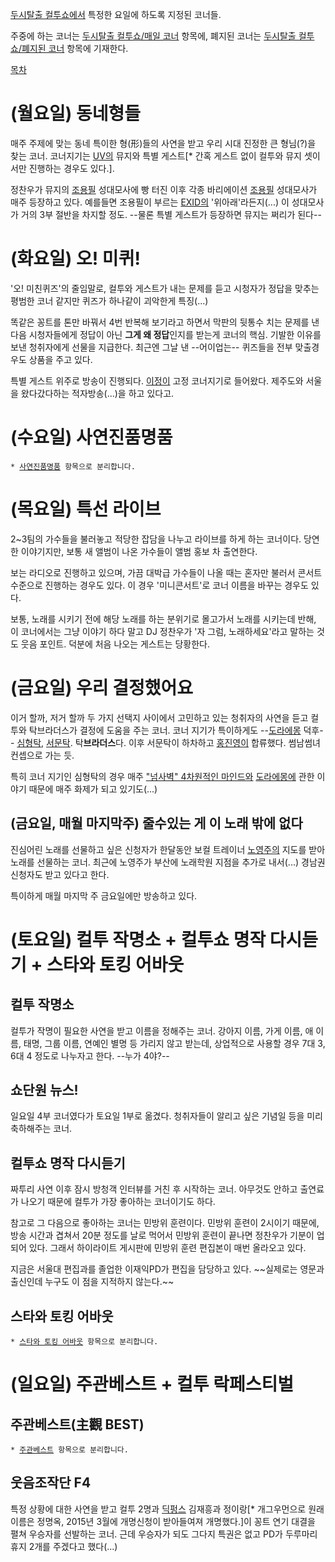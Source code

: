 [[두시탈출 컬투쇼]]에서 특정한 요일에 하도록 지정된 코너들.

주중에 하는 코너는 [[두시탈출 컬투쇼/매일 코너]] 항목에, 폐지된 코너는 [[두시탈출 컬투쇼/폐지된 코너]] 항목에 기재한다.

[[목차]]
= (월요일) 동네형들 =
매주 주제에 맞는 동네 특이한 형(形)들의 사연을 받고 우리 시대 진정한 큰 형님(?)을 찾는 코너. 코너지기는 [[UV]]의 뮤지와 특별 게스트[* 간혹 게스트 없이 컬투와 뮤지 셋이서만 진행하는 경우도 있다.].

정찬우가 뮤지의 [[조용필]] 성대모사에 빵 터진 이후 각종 바리에이션 [[조용필]] 성대모사가 매주 등장하고 있다. 예를들면 조용필이 부르는 [[EXID]]의 '위아래'라든지(...) 이 성대모사가 거의 3부 절반을 차지할 정도. --물론 특별 게스트가 등장하면 뮤지는 쩌리가 된다--
= (화요일) 오! 미퀴! =
'오! 미친퀴즈'의 줄임말로, 컬투와 게스트가 내는 문제를 듣고 시청자가 정답을 맞추는 평범한 코너 같지만 퀴즈가 하나같이 괴악한게 특징(...)

똑같은 꽁트를 톤만 바꿔서 4번 반복해 보기라고 하면서 막판의 뒷통수 치는 문제를 낸 다음 시청자들에게 정답이 아닌 '''그게 왜 정답'''인지를 받는게 코너의 핵심. 기발한 이유를 보낸 청취자에게 선물을 지급한다. 최근엔 그날 낸 --어이업는-- 퀴즈들을 전부 맞출경우도 상품을 주고 있다.

특별 게스트 위주로 방송이 진행되다. [[이정]]이 고정 코너지기로 들어왔다. 제주도와 서울을 왔다갔다하는 적자방송(...)을 하고 있다고.
= (수요일) 사연진품명품 =
 * [[사연진품명품]] 항목으로 분리합니다.
= (목요일) 특선 라이브 =
2~3팀의 가수들을 불러놓고 적당한 잡담을 나누고 라이브를 하게 하는 코너이다. 당연한 이야기지만, 보통 새 앨범이 나온 가수들이 앨범 홍보 차 출연한다.

보는 라디오로 진행하고 있으며, 가끔 대박급 가수들이 나올 때는 혼자만 불러서 콘서트 수준으로 진행하는 경우도 있다. 이 경우 '미니콘서트'로 코너 이름을 바꾸는 경우도 있다.

보통, 노래를 시키기 전에 해당 노래를 하는 분위기로 몰고가서 노래를 시키는데 반해, 이 코너에서는 그냥 이야기 하다 말고 DJ 정찬우가 '자 그럼, 노래하세요'라고 말하는 것도 웃음 포인트. 덕분에 처음 나오는 게스트는 당황한다.
= (금요일) 우리 결정했어요 =
이거 할까, 저거 할까 두 가지 선택지 사이에서 고민하고 있는 청취자의 사연을 듣고 컬투와 탁브라더스가 결정에 도움을 주는 코너.
코너 지기가 특이하게도 --[[도라에몽]] 덕후-- [[심형탁]], [[서문탁]]. 탁'''브라더스'''다. 이후 서문탁이 하차하고 [[홍진영]]이 합류했다. 썸남썸녀 컨셉으로 가는 듯.

특히 코너 지기인 심형탁의 경우 매주 [["넘사벽" 4차원적인 마인드]]와 [[도라에몽]]에 관한 이야기 때문에 매주 화제가 되고 있기도(...)
== (금요일, 매월 마지막주) 줄수있는 게 이 노래 밖에 없다 ==
진심어린 노래를 선물하고 싶은 신청자가 한달동안 보컬 트레이너 [[노영주]]의 지도를 받아 노래를 선물하는 코너. 최근에 노영주가 부산에 노래학원 지점을 추가로 내서(...) 경남권 신청자도 받고 있다고 한다.

특이하게 매월 마지막 주 금요일에만 방송하고 있다.
= (토요일) 컬투 작명소 + 컬투쇼 명작 다시듣기 + 스타와 토킹 어바웃 =
== 컬투 작명소 ==
컬투가 작명이 필요한 사연을 받고 이름을 정해주는 코너. 강아지 이름, 가게 이름, 애 이름, 태명, 그룹 이름, 연예인 별명 등 가리지 않고 받는데, 상업적으로 사용할 경우 7대 3, 6대 4 정도로 나누자고 한다. --누가 4야?--
== 쇼단원 뉴스! ==
일요일 4부 코너였다가 토요일 1부로 옮겼다. 청취자들이 알리고 싶은 기념일 등을 미리 축하해주는 코너.
== 컬투쇼 명작 다시듣기 ==
짜투리 사연 이후 잠시 방청객 인터뷰를 거친 후 시작하는 코너. 아무것도 안하고 출연료가 나오기 때문에 컬투가 가장 좋아하는 코너이기도 하다.

참고로 그 다음으로 좋아하는 코너는 민방위 훈련이다. 민방위 훈련이 2시이기 때문에, 방송 시간과 겹쳐서 20분 정도를 날로 먹어서 민방위 훈련이 끝나면 정찬우가 기분이 업되어 있다. 그래서 하이라이트 게시판에 민방위 훈련 편집본이 매번 올라오고 있다.

지금은 서울대 편집과를 졸업한 이재익PD가 편집을 담당하고 있다. ~~실제로는 영문과 출신인데 누구도 이 점을 지적하지 않는다.~~
== 스타와 토킹 어바웃 ==
 * [[스타와 토킹 어바웃]] 항목으로 분리합니다.
= (일요일) 주관베스트 + 컬투 락페스티벌 =
== 주'''관'''베스트(主觀 BEST) ==
 * [[주관베스트]] 항목으로 분리합니다.
== 웃음조작단 F4 ==
특정 상황에 대한 사연을 받고 컬투 2명과 [[딕펑스]] 김재흥과 정이랑[* 개그우먼으로 원래 이름은 정명옥, 2015년 3월에 개명신청이 받아들여져 개명했다.]이 꽁트 연기 대결을 펼쳐 우승자를 선발하는 코너. 근데 우승자가 되도 그다지 특권은 없고 PD가 두루마리 휴지 2개를 주겠다고 했다(...)
